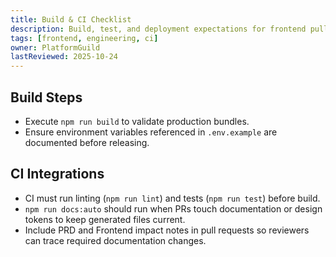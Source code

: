 ```yaml
---
title: Build & CI Checklist
description: Build, test, and deployment expectations for frontend pull requests.
tags: [frontend, engineering, ci]
owner: PlatformGuild
lastReviewed: 2025-10-24
---
```


## Build Steps

- Execute `npm run build` to validate production bundles.
- Ensure environment variables referenced in `.env.example` are documented before releasing.

## CI Integrations

- CI must run linting (`npm run lint`) and tests (`npm run test`) before build.
- `npm run docs:auto` should run when PRs touch documentation or design tokens to keep generated files current.
- Include PRD and Frontend impact notes in pull requests so reviewers can trace required documentation changes.
